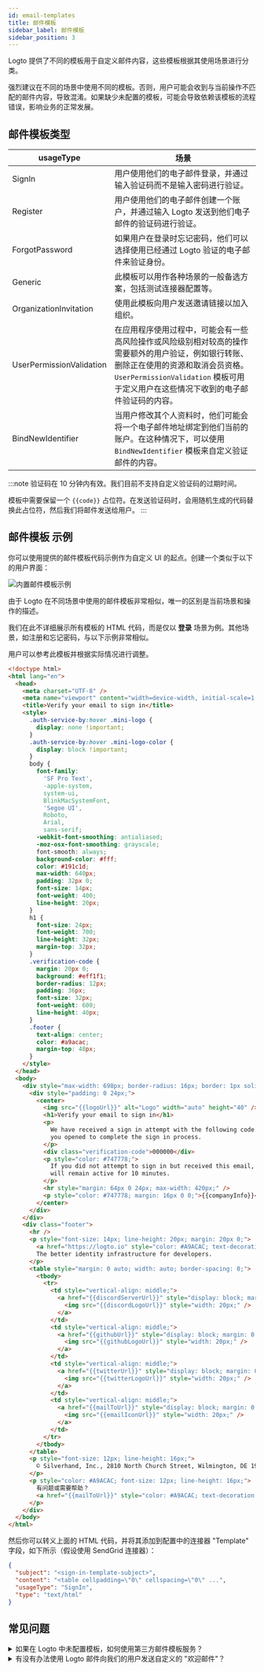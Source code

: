 ```yaml
---
id: email-templates
title: 邮件模板
sidebar_label: 邮件模板
sidebar_position: 3
---
```


Logto 提供了不同的模板用于自定义邮件内容，这些模板根据其使用场景进行分类。

强烈建议在不同的场景中使用不同的模板。否则，用户可能会收到与当前操作不匹配的邮件内容，导致混淆。如果缺少未配置的模板，可能会导致依赖该模板的流程错误，影响业务的正常发展。

## 邮件模板类型

| usageType                | 场景                                                                                                                                                                                                                          |
| ------------------------ | ----------------------------------------------------------------------------------------------------------------------------------------------------------------------------------------------------------------------------- |
| SignIn                   | 用户使用他们的电子邮件登录，并通过输入验证码而不是输入密码进行验证。                                                                                                                                                          |
| Register                 | 用户使用他们的电子邮件创建一个账户，并通过输入 Logto 发送到他们电子邮件的验证码进行验证。                                                                                                                                     |
| ForgotPassword           | 如果用户在登录时忘记密码，他们可以选择使用已经通过 Logto 验证的电子邮件来验证身份。                                                                                                                                           |
| Generic                  | 此模板可以用作各种场景的一般备选方案，包括测试连接器配置等。                                                                                                                                                                  |
| OrganizationInvitation   | 使用此模板向用户发送邀请链接以加入组织。                                                                                                                                                                                      |
| UserPermissionValidation | 在应用程序使用过程中，可能会有一些高风险操作或风险级别相对较高的操作需要额外的用户验证，例如银行转账、删除正在使用的资源和取消会员资格。`UserPermissionValidation` 模板可用于定义用户在这些情况下收到的电子邮件验证码的内容。 |
| BindNewIdentifier        | 当用户修改其个人资料时，他们可能会将一个电子邮件地址绑定到他们当前的账户。在这种情况下，可以使用 `BindNewIdentifier` 模板来自定义验证邮件的内容。                                                                             |

:::note
验证码在 10 分钟内有效。我们目前不支持自定义验证码的过期时间。

模板中需要保留一个 `{{code}}` 占位符。在发送验证码时，会用随机生成的代码替换此占位符，然后我们将邮件发送给用户。
:::

## **邮件模板** 示例

你可以使用提供的邮件模板代码示例作为自定义 UI 的起点。创建一个类似于以下的用户界面：

![内置邮件模板示例](../assets/built-in-email-template-sample.jpeg)

由于 Logto 在不同场景中使用的邮件模板非常相似，唯一的区别是当前场景和操作的描述。

我们在此不详细展示所有模板的 HTML 代码，而是仅以 **登录** 场景为例。其他场景，如注册和忘记密码，与以下示例非常相似。

用户可以参考此模板并根据实际情况进行调整。

```html
<!doctype html>
<html lang="en">
  <head>
    <meta charset="UTF-8" />
    <meta name="viewport" content="width=device-width, initial-scale=1.0" />
    <title>Verify your email to sign in</title>
    <style>
      .auth-service-by:hover .mini-logo {
        display: none !important;
      }
      .auth-service-by:hover .mini-logo-color {
        display: block !important;
      }
      body {
        font-family:
          'SF Pro Text',
          -apple-system,
          system-ui,
          BlinkMacSystemFont,
          'Segoe UI',
          Roboto,
          Arial,
          sans-serif;
        -webkit-font-smoothing: antialiased;
        -moz-osx-font-smoothing: grayscale;
        font-smooth: always;
        background-color: #fff;
        color: #191c1d;
        max-width: 640px;
        padding: 32px 0;
        font-size: 14px;
        font-weight: 400;
        line-height: 20px;
      }
      h1 {
        font-size: 24px;
        font-weight: 700;
        line-height: 32px;
        margin-top: 32px;
      }
      .verification-code {
        margin: 20px 0;
        background: #eff1f1;
        border-radius: 12px;
        padding: 36px;
        font-size: 32px;
        font-weight: 600;
        line-height: 40px;
      }
      .footer {
        text-align: center;
        color: #a9acac;
        margin-top: 48px;
      }
    </style>
  </head>
  <body>
    <div style="max-width: 698px; border-radius: 16px; border: 1px solid #E0E3E3;">
      <div style="padding: 0 24px;">
        <center>
          <img src="{{logoUrl}}" alt="Logo" width="auto" height="40" />
          <h1>Verify your email to sign in</h1>
          <p>
            We have received a sign in attempt with the following code. Please enter it in the page
            you opened to complete the sign in process.
          </p>
          <div class="verification-code">000000</div>
          <p style="color: #747778;">
            If you did not attempt to sign in but received this email, please ignore it. The code
            will remain active for 10 minutes.
          </p>
          <hr style="margin: 64px 0 24px; max-width: 420px;" />
          <p style="color: #747778; margin: 16px 0 0;">{{companyInfo}}</p>
        </center>
      </div>
    </div>
    <div class="footer">
      <hr />
      <p style="font-size: 14px; line-height: 20px; margin: 20px 0;">
        <a href="https://logto.io" style="color: #A9ACAC; text-decoration: underline;">Logto</a>:
        The better identity infrastructure for developers.
      </p>
      <table style="margin: 0 auto; width: auto; border-spacing: 0;">
        <tbody>
          <tr>
            <td style="vertical-align: middle;">
              <a href="{{discordServerUrl}}" style="display: block; margin: 0 12px;">
                <img src="{{discordLogoUrl}}" style="width: 20px;" />
              </a>
            </td>
            <td style="vertical-align: middle;">
              <a href="{{githubUrl}}" style="display: block; margin: 0 12px;">
                <img src="{{githubLogoUrl}}" style="width: 20px;" />
              </a>
            </td>
            <td style="vertical-align: middle;">
              <a href="{{twitterUrl}}" style="display: block; margin: 0 12px;">
                <img src="{{twitterLogoUrl}}" style="width: 20px;" />
              </a>
            </td>
            <td style="vertical-align: middle;">
              <a href="{{mailToUrl}}" style="display: block; margin: 0 12px;">
                <img src="{{emailIconUrl}}" style="width: 20px;" />
              </a>
            </td>
          </tr>
        </tbody>
      </table>
      <p style="font-size: 12px; line-height: 16px;">
        © Silverhand, Inc., 2810 North Church Street, Wilmington, DE 19802
      </p>
      <p style="color: #A9ACAC; font-size: 12px; line-height: 16px;">
        有问题或需要帮助？
        <a href="{{mailToUrl}}" style="color: #A9ACAC; text-decoration: underline;">联系我们</a>
      </p>
    </div>
  </body>
</html>
```

然后你可以转义上面的 HTML 代码，并将其添加到配置中的连接器 "Template" 字段，如下所示（假设使用 SendGrid 连接器）：

```json
{
  "subject": "<sign-in-template-subject>",
  "content": "<table cellpadding=\"0\" cellspacing=\"0\" ...",
  "usageType": "SignIn",
  "type": "text/html"
}
```

## 常见问题

<details>
<summary>如果在 Logto 中未配置模板，如何使用第三方邮件模板服务？</summary>

你可以为自己的网络服务添加一个新端点来发送邮件，然后使用 [Logto HTTP 邮件连接器](/integrations/http-email) 调用你维护的端点。

这允许你在自己的服务器上处理邮件模板逻辑。

</details>

<details>
<summary>有没有办法使用 Logto 邮件向我们的用户发送自定义的 "欢迎邮件"？</summary>

我们提供 Webhook 功能。你可以实现自己的 API 端点来接收 Logto Webhook 发送的 `User.Created` 事件，并在 webhook 处理程序中添加逻辑以发送自定义的欢迎邮件。

Logto 邮件连接器仅提供与认证流程相关事件的邮件通知。欢迎邮件是一个业务需求，邮件连接器不原生支持此功能，但可以通过 Webhook 实现此功能。

</details>
